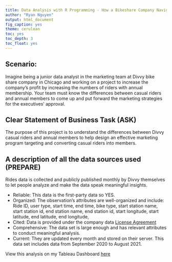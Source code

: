 ```yaml
---
title: Data Analysis with R Programming - How a Bikeshare Company Navigates Its Speedy Success
author: "Ryan Nguyen"
output: html_document
fig_caption: yes
theme: cerulean
toc: yes
toc_depth: 3
toc_float: yes
---
```


## Scenario:

Imagine being a junior data analyst in the marketing team at Divvy bike share
company in Chicago and working on a project to increase the company's profit by increasing the numbers of riders with annual membership. Your team must know the differences between casual riders and annual members to come up and put forward the marketing strategies for the executives' approval. 


## Clear Statement of Business Task (ASK)

The purpose of this project is to understand the differences between Divvy casual riders and annual members to help design an effective marketing program targeting and converting casual riders into members. 

## A description of all the data sources used (PREPARE)

Rides data is collected and publicly published monthly by Divvy themselves to let people analyze and make the data speak meaningful insights. 

* Reliable: This data is the first-party data so YES.
* Organized: The observation's attributes are well-organized and include: Ride ID, user type, start time, end time, bike type, start station name, start station id, end station name, end station id, start longitude, start latitude, end latitude, end longitude, 
* Cited: Data is provided under the company data [License Agreement](https://ride.divvybikes.com/data-license-agreement)
* Comprehensive: The data set is large enough and has relevant attributes to conduct meaningful analysis.
* Current: They are updated every month and stored on their server. This data set includes data from September 2020 to August 2021.



View this analysis on my Tableau Dashboard [here](https://public.tableau.com/views/Book1_16409358660030/Dashboard1?:language=en-US&:display_count=n&:origin=viz_share_link)